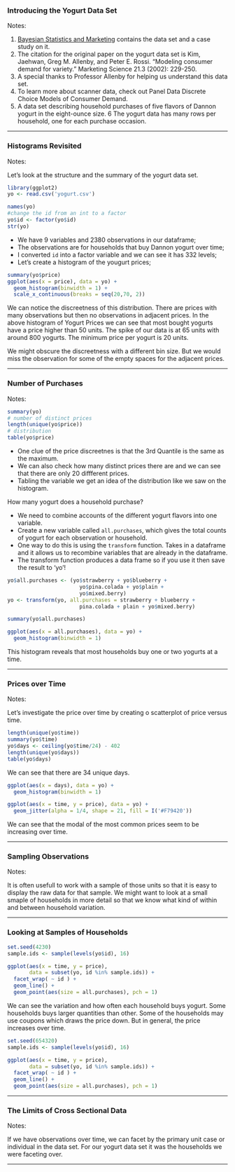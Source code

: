 ### Introducing the Yogurt Data Set
Notes:

1. [Bayesian Statistics and Marketing](http://www.perossi.org/home/bsm-1) contains the data set and a case study on it.
2. The citation for the original paper on the yogurt data set is Kim, Jaehwan, Greg M. Allenby, and Peter E. Rossi. "Modeling consumer demand for variety." Marketing Science 21.3 (2002): 229-250.
3. A special thanks to Professor Allenby for helping us understand this data set.
4. To learn more about scanner data, check out Panel Data Discrete Choice Models of Consumer Demand.
5. A data set describing household purchases of five flavors of Dannon yogurt in the eight-ounce size.
6 The yogurt data has many rows per household, one for each purchase occasion.

***

### Histograms Revisited
Notes:

Let's look at the structure and the summary of the  yogurt data set.

```{r}
library(ggplot2)
yo <- read.csv('yogurt.csv')

names(yo)
#change the id from an int to a factor
yo$id <- factor(yo$id)
str(yo)
```

- We have 9 variables and 2380 observations in our dataframe;
- The observations are for households that buy Dannon yogurt over time;
- I converted `id` into a factor variable and we can see it has 332 levels;
- Let's create a histogram of the yougurt prices;

```{r Histograms Revisited}
summary(yo$price)
ggplot(aes(x = price), data = yo) +
  geom_histogram(binwidth = 1) +
  scale_x_continuous(breaks = seq(20,70, 2))
```

We can notice the discreetness of this distribution. There are prices with many observations but then no observations in adjacent prices. In the above histogram of Yogurt Prices we can see that most bought yogurts have a price higher than 50 units. The spike of our data is at 65 units with around 800 yogurts. The minimum price per yogurt is 20 units.

We might obscure the discreetness with a different bin size. But we would miss the observation for some of the empty spaces for the adjacent prices.

***

### Number of Purchases
Notes:

```{r Number of Purchases}
summary(yo)
# number of distinct prices
length(unique(yo$price))
# distribution
table(yo$price)
```

- One clue of the price discreetnes is that the 3rd Quantile is the same as the maximum.
- We can also check how many distinct prices there are and we can see that there are only 20 diffferent prices.
- Tabling the variable we get an idea of the distribution like we saw on the histogram.

How many yogurt does a household purchase?

- We need to combine accounts of the different yogurt flavors into one variable.
- Create a new variable called `all.purchases`, which gives the total counts of yogurt for each observation or household.
- One way to do this is using the `transform` function. Takes in a dataframe and it allows us to recombine variables that are already in the dataframe.
- The transform function produces a data frame so if you use it then save the result to 'yo'!

```{r All Purchases}
yo$all.purchases <- (yo$strawberry + yo$blueberry + 
                       yo$pina.colada + yo$plain +
                       yo$mixed.berry)
yo <- transform(yo, all.purchases = strawberry + blueberry + 
                       pina.colada + plain + yo$mixed.berry)

summary(yo$all.purchases)
```

```{r}
ggplot(aes(x = all.purchases), data = yo) +
  geom_histogram(binwidth = 1)
```

This histogram reveals that most households buy one or two yogurts at a time.

***

### Prices over Time
Notes:

Let's investigate the price over time by creating o scatterplot of price versus time.

```{r}
length(unique(yo$time))
summary(yo$time)
yo$days <- ceiling(yo$time/24) - 402
length(unique(yo$days))
table(yo$days)
```

We can see that there are 34 unique days.


```{r}
ggplot(aes(x = days), data = yo) +
  geom_histogram(binwidth = 1)
```


```{r Prices over Time}
ggplot(aes(x = time, y = price), data = yo) +
  geom_jitter(alpha = 1/4, shape = 21, fill = I('#F79420'))
```

We can see that the modal of the most common prices seem to be increasing over time.

***

### Sampling Observations
Notes:

It is often usefull to work with a  sample of those units so that it is easy to display the raw data for that sample. We might want to look at a small smaple of households in more detail so that we know what kind of within and between household variation.

***

### Looking at Samples of Households

```{r Looking at Sample of Households}
set.seed(4230)
sample.ids <- sample(levels(yo$id), 16)

ggplot(aes(x = time, y = price),
       data = subset(yo, id %in% sample.ids)) +
  facet_wrap( ~ id ) +
  geom_line() +
  geom_point(aes(size = all.purchases), pch = 1)
```

We can see the variation and how often each household buys yogurt. Some households buys larger quantities than other. Some of the households may use coupons which draws the price down. But in general, the price increases over time.

```{r}
set.seed(654320)
sample.ids <- sample(levels(yo$id), 16)

ggplot(aes(x = time, y = price),
       data = subset(yo, id %in% sample.ids)) +
  facet_wrap( ~ id ) +
  geom_line() +
  geom_point(aes(size = all.purchases), pch = 1)
```

***

### The Limits of Cross Sectional Data

Notes: 

If we have observations over time, we can facet by the primary unit case or individual in the data set. For our yogurt data set it was the households we were faceting over.


***

